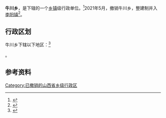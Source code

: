 {{中国乡级行政区|14/07/23/202/000}}

'''牛川乡'''，是{{PRC admin/fullname|14/07/23/202/000|3}}下辖的一个[[乡镇|乡镇]]级行政单位。<ref>{{PRC admin/ref sgc|{{PRC admin/parent|14/07/23/202/000}}}}</ref>2021年5月，撤销牛川乡，整建制并入[[李阳镇|李阳镇]]<ref>{{Cite web|title=晋中市人民政府关于各县（区、市）乡级行政区划调整的公告|url=https://www.sxjz.gov.cn/xwzx/tzgg/content_365009?SessionVerify=018198bb-c875-4700-8a93-20da92320770|access-date=2022-06-09|date=2021-04-26|publisher=晋中市人民政府}}</ref>。

== 行政区划 ==

牛川乡下辖以下地区：<ref>{{PRC admin/ref sgc|14/07/23/202/000}}</ref>

{{PRC admin/children|14/07/23/202/000}}。

== 参考资料 ==

{{reflist}}

{{山西行政区划小作品}}
{{PRC admin/navcat|14/07/23/202/000}}

[[Category:已撤销的山西省乡级行政区|Category:已撤销的山西省乡级行政区]]